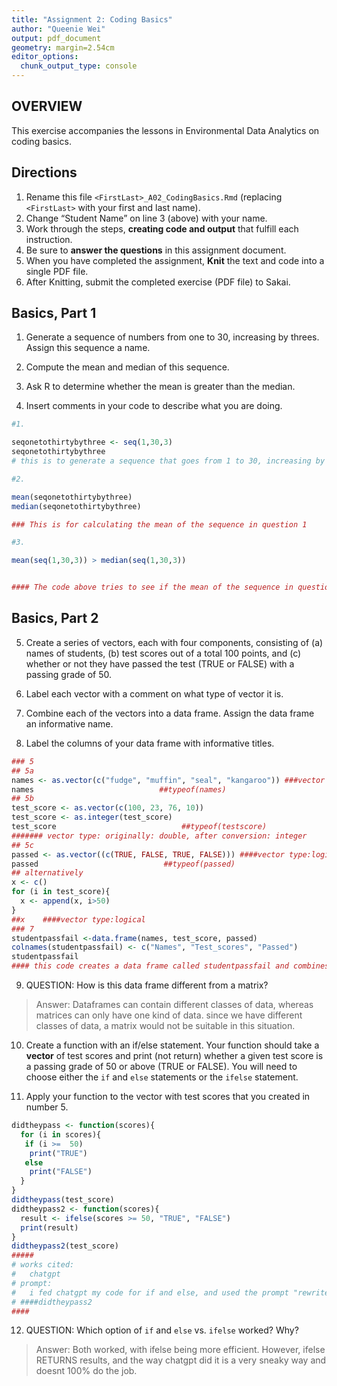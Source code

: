 ```yaml
---
title: "Assignment 2: Coding Basics"
author: "Queenie Wei"
output: pdf_document
geometry: margin=2.54cm
editor_options: 
  chunk_output_type: console
---
```


## OVERVIEW

This exercise accompanies the lessons in Environmental Data Analytics on coding basics.

## Directions

1.  Rename this file `<FirstLast>_A02_CodingBasics.Rmd` (replacing `<FirstLast>` with your first and last name).
2.  Change "Student Name" on line 3 (above) with your name.
3.  Work through the steps, **creating code and output** that fulfill each instruction.
4.  Be sure to **answer the questions** in this assignment document.
5.  When you have completed the assignment, **Knit** the text and code into a single PDF file.
6.  After Knitting, submit the completed exercise (PDF file) to Sakai.

## Basics, Part 1

1.  Generate a sequence of numbers from one to 30, increasing by threes. Assign this sequence a name.

2.  Compute the mean and median of this sequence.

3.  Ask R to determine whether the mean is greater than the median.

4.  Insert comments in your code to describe what you are doing.

```r
#1. 

seqonetothirtybythree <- seq(1,30,3)
seqonetothirtybythree
# this is to generate a sequence that goes from 1 to 30, increasing by 3s.

#2. 

mean(seqonetothirtybythree)
median(seqonetothirtybythree)

### This is for calculating the mean of the sequence in question 1

#3. 

mean(seq(1,30,3)) > median(seq(1,30,3))


#### The code above tries to see if the mean of the sequence in question 1 is larger than the median of the sequence.


```

## Basics, Part 2

5.  Create a series of vectors, each with four components, consisting of (a) names of students, (b) test scores out of a total 100 points, and (c) whether or not they have passed the test (TRUE or FALSE) with a passing grade of 50.

6.  Label each vector with a comment on what type of vector it is.

7.  Combine each of the vectors into a data frame. Assign the data frame an informative name.

8.  Label the columns of your data frame with informative titles.

```r
### 5
## 5a
names <- as.vector(c("fudge", "muffin", "seal", "kangaroo")) ###vector type: char
names                            ##typeof(names)
## 5b
test_score <- as.vector(c(100, 23, 76, 10))  
test_score <- as.integer(test_score)
test_score                            ##typeof(testscore)
####### vector type: originally: double, after conversion: integer
## 5c
passed <- as.vector((c(TRUE, FALSE, TRUE, FALSE))) ####vector type:logical
passed                            ##typeof(passed)  
## alternatively
x <- c()
for (i in test_score){
  x <- append(x, i>50)
}
##x    ####vector type:logical
### 7
studentpassfail <-data.frame(names, test_score, passed)
colnames(studentpassfail) <- c("Names", "Test_scores", "Passed")
studentpassfail
#### this code creates a data frame called studentpassfail and combines the three vectors from above into a dataframe

```

9.  QUESTION: How is this data frame different from a matrix?

> Answer: Dataframes can contain different classes of data, whereas matrices can only have one kind of data. since we have different classes of data, a matrix would not be suitable in this situation.

10. Create a function with an if/else statement. Your function should take a **vector** of test scores and print (not return) whether a given test score is a passing grade of 50 or above (TRUE or FALSE). You will need to choose either the `if` and `else` statements or the `ifelse` statement. 

11. Apply your function to the vector with test scores that you created in number 5.

```r

didtheypass <- function(scores){
  for (i in scores){
   if (i >=  50)
    print("TRUE")
   else
    print("FALSE")
  }
}
didtheypass(test_score)
didtheypass2 <- function(scores){
  result <- ifelse(scores >= 50, "TRUE", "FALSE")
  print(result)
}
didtheypass2(test_score)
#####
# works cited:
#   chatgpt
# prompt:
#   i fed chatgpt my code for if and else, and used the prompt "rewrite it with ifelse() so that when scores are equal or over fifty, "TRUE" is printed, otherwise, "FALSE" is printed"
# ####didtheypass2
####
```

12. QUESTION: Which option of `if` and `else` vs. `ifelse` worked? Why?

> Answer: Both worked, with ifelse being more efficient. However, ifelse RETURNS results, and the way chatgpt did it is a very sneaky way and doesnt 100% do the job.
